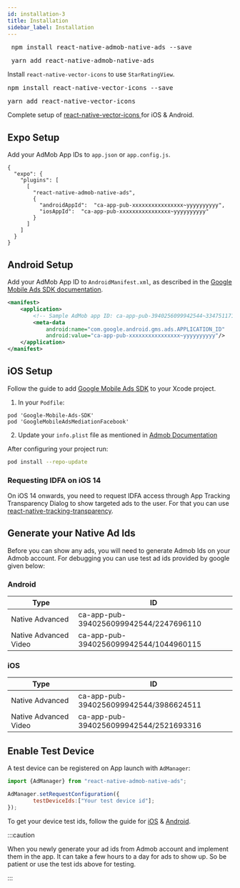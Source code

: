 ```yaml
---
id: installation-3
title: Installation
sidebar_label: Installation
---
```




<Tabs>
  <TabItem value="npm" label="npm" default>
   <pre> npm install react-native-admob-native-ads --save </pre>
  </TabItem>
  <TabItem value="yarn" label="yarn">
   <pre> yarn add react-native-admob-native-ads </pre>
  </TabItem>
</Tabs>

Install `react-native-vector-icons` to use `StarRatingView`. 

<Tabs>
  <TabItem value="npm" label="npm" default>
   <pre>npm install react-native-vector-icons --save</pre> 
  </TabItem>
  <TabItem value="yarn" label="yarn">
   <pre>yarn add react-native-vector-icons</pre>
  </TabItem>
</Tabs>

Complete setup of [react-native-vector-icons ](https://github.com/oblador/react-native-vector-icons) for iOS & Android.

## Expo Setup

Add your AdMob App IDs to `app.json` or `app.config.js`.

```
{
  "expo": {
    "plugins": [
      [
        "react-native-admob-native-ads",
        {
          "androidAppId":  "ca-app-pub-xxxxxxxxxxxxxxxx~yyyyyyyyyy",
          "iosAppId":  "ca-app-pub-xxxxxxxxxxxxxxxx~yyyyyyyyyy"
        }
      ]
    ]
  }
}
```

## Android Setup

Add your AdMob App ID to `AndroidManifest.xml`, as described in the [Google Mobile Ads SDK documentation](https://developers.google.com/admob/android/quick-start#update_your_androidmanifestxml).

```xml
<manifest>
    <application>
        <!-- Sample AdMob app ID: ca-app-pub-3940256099942544~3347511713 -->
        <meta-data
            android:name="com.google.android.gms.ads.APPLICATION_ID"
            android:value="ca-app-pub-xxxxxxxxxxxxxxxx~yyyyyyyyyy"/>
    </application>
</manifest>
```

## iOS Setup

Follow the guide to add [Google Mobile Ads SDK](https://developers.google.com/admob/ios/quick-start#import_the_mobile_ads_sdk) to your Xcode project.

1. In your `Podfile`:

```
pod 'Google-Mobile-Ads-SDK'
pod 'GoogleMobileAdsMediationFacebook'
```
2. Update your `info.plist` file as mentioned in [Admob Documentation](https://developers.google.com/admob/ios/quick-start#update_your_infoplist)

After configuring your project run:

```bash
pod install --repo-update
```

### Requesting IDFA on iOS 14

On iOS 14 onwards, you need to request IDFA access through App Tracking Transparency Dialog to show targeted ads to the user. For that you can use [react-native-tracking-transparency](https://github.com/mrousavy/react-native-tracking-transparency).

## Generate your Native Ad Ids
Before you can show any ads, you will need to generate Admob Ids on your Admob account. For debugging you can use test ad ids provided by google given below:

### Android

| Type                  | ID                                     |
|-----------------------|----------------------------------------|
| Native Advanced       | ca-app-pub-3940256099942544/2247696110 |
| Native Advanced Video | ca-app-pub-3940256099942544/1044960115 |

### iOS

| Type                  | ID                                     |
|-----------------------|----------------------------------------|
| Native Advanced       | ca-app-pub-3940256099942544/3986624511 |
| Native Advanced Video | ca-app-pub-3940256099942544/2521693316 |

## Enable Test Device
A test device can be registered on App launch with `AdManager`:

```jsx
import {AdManager} from "react-native-admob-native-ads";

AdManager.setRequestConfiguration({
        testDeviceIds:["Your test device id"];
});
```
To get your device test ids, follow the guide for [iOS](https://developers.google.com/admob/ios/test-ads#enable_test_devices) & [Android](https://developers.google.com/admob/ios/test-ads#enable_test_devices).

:::caution

When you newly generate your ad ids from Admob account and implement them in the app. It can take a few hours to a day for ads to show up. So be patient or use the test ids above for testing.

:::


